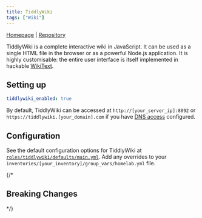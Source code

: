 ```yaml
---
title: TiddlyWiki
tags: ["Wiki"]
---
```



[Homepage](https://tiddlywiki.com/) |
[Repository](https://github.com/TiddlyWiki/TiddlyWiki5)

<Tags tags={frontmatter.tags} />

TiddlyWiki is a complete interactive wiki in JavaScript. It can be used as a single HTML file in the browser or as a powerful Node.js application. It is highly customisable: the entire user interface is itself implemented in hackable [WikiText](https://tiddlywiki.com/static/WikiText.html).

## Setting up

```yaml title="inventories/homelab/group_vars/homelab.yml"
tiddlywiki_enabled: true
```

By default, TiddlyWiki can be accessed at `http://[your_server_ip]:8092` or `https://tiddlywiki.[your_domain].com` if you have [DNS access](../../guides/dns-access/) configured.

## Configuration

See the default configuration options for TiddlyWiki at [`roles/tiddlywiki/defaults/main.yml`](https://github.com/Dylancyclone/ansible-homelab-orchestration/blob/main/roles/tiddlywiki/defaults/main.yml).
Add any overrides to your `inventories/[your_inventory]/group_vars/homelab.yml` file.

{/* 

## Breaking Changes

*/}